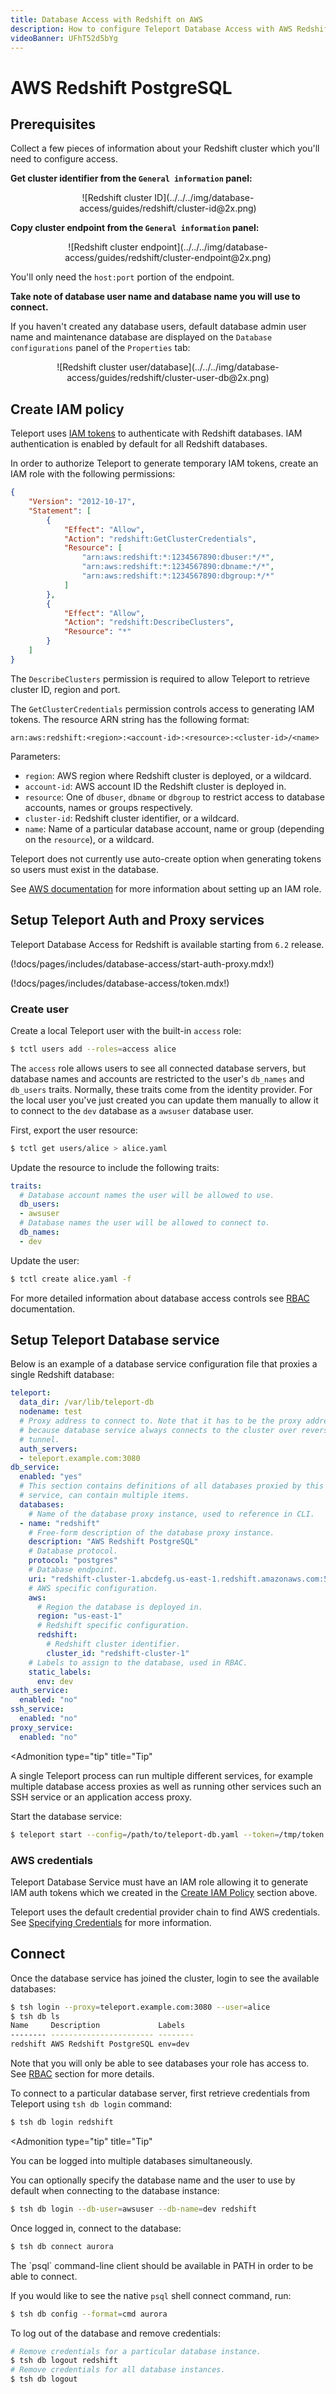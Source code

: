 ```yaml
---
title: Database Access with Redshift on AWS
description: How to configure Teleport Database Access with AWS Redshift PostgreSQL.
videoBanner: UFhT52d5bYg
---
```


# AWS Redshift PostgreSQL

## Prerequisites

Collect a few pieces of information about your Redshift cluster which you'll
need to configure access.

**Get cluster identifier from the `General information` panel:**

<Figure align="center" bordered caption="Redshift cluster ID">
![Redshift cluster ID](../../../img/database-access/guides/redshift/cluster-id@2x.png)
</Figure>

**Copy cluster endpoint from the `General information` panel:**

<Figure align="center" bordered caption="Redshift cluster endpoint">
![Redshift cluster endpoint](../../../img/database-access/guides/redshift/cluster-endpoint@2x.png)
</Figure>

You'll only need the `host:port` portion of the endpoint.

**Take note of database user name and database name you will use to connect.**

If you haven't created any database users, default database admin user name and
maintenance database are displayed on the `Database configurations` panel of the
`Properties` tab:

<Figure align="center" bordered caption="Redshift cluster user/database">
![Redshift cluster user/database](../../../img/database-access/guides/redshift/cluster-user-db@2x.png)
</Figure>

## Create IAM policy

Teleport uses [IAM tokens](https://docs.aws.amazon.com/redshift/latest/mgmt/generating-user-credentials.html)
to authenticate with Redshift databases. IAM authentication is enabled by default
for all Redshift databases.

In order to authorize Teleport to generate temporary IAM tokens, create an IAM
role with the following permissions:

```json
{
    "Version": "2012-10-17",
    "Statement": [
        {
            "Effect": "Allow",
            "Action": "redshift:GetClusterCredentials",
            "Resource": [
                "arn:aws:redshift:*:1234567890:dbuser:*/*",
                "arn:aws:redshift:*:1234567890:dbname:*/*",
                "arn:aws:redshift:*:1234567890:dbgroup:*/*"
            ]
        },
        {
            "Effect": "Allow",
            "Action": "redshift:DescribeClusters",
            "Resource": "*"
        }
    ]
}
```

The `DescribeClusters` permission is required to allow Teleport to retrieve
cluster ID, region and port.

The `GetClusterCredentials` permission controls access to generating IAM tokens.
The resource ARN string has the following format:

```
arn:aws:redshift:<region>:<account-id>:<resource>:<cluster-id>/<name>
```

Parameters:

- `region`: AWS region where Redshift cluster is deployed, or a wildcard.
- `account-id`: AWS account ID the Redshift cluster is deployed in.
- `resource`: One of `dbuser`, `dbname` or `dbgroup` to restrict access to
  database accounts, names or groups respectively.
- `cluster-id`: Redshift cluster identifier, or a wildcard.
- `name`: Name of a particular database account, name or group (depending
  on the `resource`), or a wildcard.

<Admonition type="note" title="Users auto-create">
  Teleport does not currently use auto-create option when generating tokens so
  users must exist in the database.
</Admonition>

See [AWS documentation](https://docs.aws.amazon.com/redshift/latest/mgmt/generating-iam-credentials-role-permissions.html)
for more information about setting up an IAM role.

## Setup Teleport Auth and Proxy services

Teleport Database Access for Redshift is available starting from `6.2` release.

(!docs/pages/includes/database-access/start-auth-proxy.mdx!)

(!docs/pages/includes/database-access/token.mdx!)

### Create user

Create a local Teleport user with the built-in `access` role:

```bash
$ tctl users add --roles=access alice
```

The `access` role allows users to see all connected database servers, but
database names and accounts are restricted to the user's `db_names` and
`db_users` traits. Normally, these traits come from the identity provider. For
the local user you've just created you can update them manually to allow it to
connect to the `dev` database as a `awsuser` database user.

First, export the user resource:

```bash
$ tctl get users/alice > alice.yaml
```

Update the resource to include the following traits:

```yaml
traits:
  # Database account names the user will be allowed to use.
  db_users:
  - awsuser
  # Database names the user will be allowed to connect to.
  db_names:
  - dev
```

Update the user:

```bash
$ tctl create alice.yaml -f
```

For more detailed information about database access controls see [RBAC](../rbac.mdx)
documentation.

## Setup Teleport Database service

Below is an example of a database service configuration file that proxies
a single Redshift database:

```yaml
teleport:
  data_dir: /var/lib/teleport-db
  nodename: test
  # Proxy address to connect to. Note that it has to be the proxy address
  # because database service always connects to the cluster over reverse
  # tunnel.
  auth_servers:
  - teleport.example.com:3080
db_service:
  enabled: "yes"
  # This section contains definitions of all databases proxied by this
  # service, can contain multiple items.
  databases:
    # Name of the database proxy instance, used to reference in CLI.
  - name: "redshift"
    # Free-form description of the database proxy instance.
    description: "AWS Redshift PostgreSQL"
    # Database protocol.
    protocol: "postgres"
    # Database endpoint.
    uri: "redshift-cluster-1.abcdefg.us-east-1.redshift.amazonaws.com:5439"
    # AWS specific configuration.
    aws:
      # Region the database is deployed in.
      region: "us-east-1"
      # Redshift specific configuration.
      redshift:
        # Redshift cluster identifier.
        cluster_id: "redshift-cluster-1"
    # Labels to assign to the database, used in RBAC.
    static_labels:
      env: dev
auth_service:
  enabled: "no"
ssh_service:
  enabled: "no"
proxy_service:
  enabled: "no"
```

<Admonition
  type="tip"
  title="Tip"
>
  A single Teleport process can run multiple different services, for example
  multiple database access proxies as well as running other services such an
  SSH service or an application access proxy.
</Admonition>

Start the database service:

```bash
$ teleport start --config=/path/to/teleport-db.yaml --token=/tmp/token
```

### AWS credentials

Teleport Database Service must have an IAM role allowing it to generate IAM
auth tokens which we created in the [Create IAM Policy](#create-iam-policy)
section above.

Teleport uses the default credential provider chain to find AWS credentials.
See [Specifying Credentials](https://docs.aws.amazon.com/sdk-for-go/v1/developer-guide/configuring-sdk.html#specifying-credentials)
for more information.

## Connect

Once the database service has joined the cluster, login to see the available
databases:

```bash
$ tsh login --proxy=teleport.example.com:3080 --user=alice
$ tsh db ls
Name     Description             Labels
-------- ----------------------- --------
redshift AWS Redshift PostgreSQL env=dev
```

Note that you will only be able to see databases your role has access to. See
[RBAC](../rbac.mdx) section for more details.

To connect to a particular database server, first retrieve credentials from
Teleport using `tsh db login` command:

```bash
$ tsh db login redshift
```

<Admonition
  type="tip"
  title="Tip"
>
  You can be logged into multiple databases simultaneously.
</Admonition>

You can optionally specify the database name and the user to use by default
when connecting to the database instance:

```bash
$ tsh db login --db-user=awsuser --db-name=dev redshift
```

Once logged in, connect to the database:

```bash
$ tsh db connect aurora
```

<Admonition type="note" title="Note">
  The `psql` command-line client should be available in PATH in order to be
  able to connect.
</Admonition>

If you would like to see the native `psql` shell connect command, run:

```bash
$ tsh db config --format=cmd aurora
```

To log out of the database and remove credentials:

```bash
# Remove credentials for a particular database instance.
$ tsh db logout redshift
# Remove credentials for all database instances.
$ tsh db logout
```
